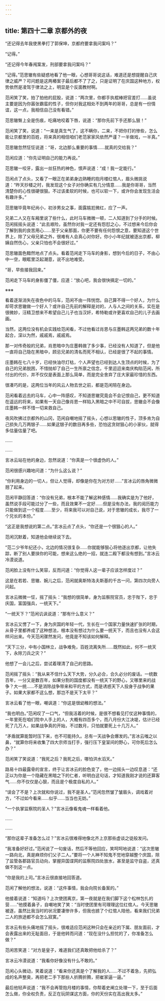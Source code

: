 ```yaml
---
---
---
```

title: 第四十二章 京都外的夜
---




“还记得去年我使黑拳打了郭保坤，京都府要拿我问案吗？”

“记得。”

“还记得今年春闱案发，刑部要拿我问案吗？”

“记得。”范思辙有些疑惑地看了他一眼，心想哥哥说这话，难道还是想提醒自己庆律之威严？可问题是这两樁案子最后都不了了之，只是证明了在庆国这种地方，权势依然是凌驾于律法之上，明显是个反面教材啊。

范闲笑了笑，拍了拍他的屁股，说道：“两次里，你都手执棍棒把官差打……虽说主要是因为你嚣张霸蛮的性子，但你对我这相处不到两年的哥哥，总是有一份情谊，这一点，我相信自己没有看错。”

范思辙臀上全是伤痕，吃痛地咬着下唇，说道：“那你先前下手还那么狠！”

范闲笑了笑，说道：“一来是真生气了，这不瞒你，二来，不把你打的惨些，怎么能让京都里的百姓，将来真的相信咱们老范家家风依然严谨？一半做戏，一半真。”

范思辙忽然怔怔说道：“哥，北边那么重要的事情……就真的交给我？”

范闲应道：“你先证明自己的能力再说。”

范思辙一咬牙，露出一丝狂热的神色，恨声说道：“成！我一定能行。”

范闲点了点头，又看了一眼正在弟弟身边熟睡的抱月楼红倌人，眉头微挑说道：“昨天抄楼之时，我发现这个女子对你确实有几分情意……我是你哥哥，当然清楚你的心性很硬很狠。不过该柔软的时候，也可以软一下，或许你会发现生活会有趣许多。”

范思辙毕竟年纪尚小，初涉男女之事，面露尴尬微红，应了一声。

兄弟二人又在车厢里说了些什么，此时马车微微一顿，二人知道到了分手的时候。范闲摇摇头说道：“此去艰险，虽然你对我一定还有怨怼之心，不过想来今后你会了解到我的良苦用心……至于父亲那面，你更不要有任何怨恨之意，要知道这个世界上，除了父母兄弟之外，很难有人会真心对你好。你小小年纪就被逐出京都，柳姨自然伤心，父亲只怕也不会很好过。”

范思辙面色黯然地点了点头。看着范闲走下马车的身影，想到今后的日子，不由心中一空，眼眶里泛起潮意，说不出地难受。

“哥，早些接我回来。”

范闲走下马车的身影僵了僵，应道：“放心吧，我会很快搞定一切的。”

※※※

看着逐渐消失在夜色中的马车，范闲不由一阵恍惚。自己算不得一个好人，为什么却苛求思辙做一个好人？或许自己先前的解释是对的，人与人之间的关系，实在是很微妙，汪精卫想来不希望自己儿子也当汉奸，希特勒或许更喜欢自己的儿子去画画。

当然，这两位没有机会实践给范闲看，不过他看过肖恩与庄墨韩这两兄弟的数十年起合，深以为然，戚戚焉，戚戚焉。

那一对传奇般的兄弟，肖恩暗中为庄墨韩做了多少事，已经没有人知道了，但是他一直将自己隐在黑暗中，顾忌兄弟的清名而死不相认，已经是很了不起的事情。

庄墨韩在七八十岁，已经快油尽灯枯，个人声望也已经到达人生顶点的时候，为了自己的兄弟脱困，不惜抛却了自己一生所禀之信念，千里迢迢来南庆构陷范闲，所付出的代价，并不仅仅是表面上那么简单，而是完全舍弃了庄大家最珍惜的东西。

很凑巧的是，这两位当年的风云人物去世之前，都是范闲陪在身边。

范闲看着远去的马车，心中一阵感叹，不知道思辙究竟会不会记恨自己，更不知道在遥远的将来，如果有一天自己像肖恩一样陷入黑暗之中不可自拔，思辙会不会像庄墨韩一样不惜一切来救自己。

夜风吹拂过京都外的山冈，范闲自嘲地摇了摇头，心想以思辙的性子，顶多肯为自己损失几万两银子……如果这银子的数目再多些，恐怕这贪财狠心的小家伙，就得多估量估量了吧。

……

……

言冰云站在他的身边，忽然说道：“你真是一个很虚伪的人。”

范闲很感兴趣地问道：“为什么这么说？”

“你利用身边的一切人，但让人觉得，却像是你在为对方好……”言冰云的唇角微微翘了起来。

范闲平静回答道：“你没有兄弟，根本不能了解这种感情……我确实是为了他好，虽然说手段可能过分了一些，而且效果不一定好……但是没有办法，我的阅历能力只能做到这一个程度……至少，将来我可以对自己说，对于思辙的成长，我尽了一个兄长的本份。”

“这正是我想说的第二点。”言冰云点了点头，“你还是一个很狠心的人。”

范闲沉默着，知道他会继续说下去。

“范二少爷年纪还小，北边的情况很复杂……你就能够狠心将他逐出京都，让他失踪，断了别人要挟你的可能，想来这么绝的一招，就连二殿下都没有想到。”言冰云冷漠说道。

范闲脸上没有什么笑容，反而问道：“你觉得人这一辈子应该怎样度过？”

这是在若若、思辙、婉儿之后，范闲就奥斯特洛夫斯基的千古一问，第四次向旁人问起。

言冰云微微一怔，摇了摇头：“我想的很简单，身为监察院官员，忠于陛下，忠于庆国，富国强兵，一统天下。”

“一统天下？”范闲讥讽说道：“那有什么意义？”

言冰云又愣了一下，身为庆国的年轻一代，生长在一个国家力量快速扩张的时期，从骨子里都养成了这种想法，根本没有想过为什么要一统天下，而且也没有人会这样问出来。今天范闲骤然发问，他竟是不知该如何解释。

“天下三分，中有小国林立，战争难免，百姓流离失所……既然如此，何不一统天下，永除刀兵之灾？”

他想了一会儿之后，尝试着理清了自己的思路。

范闲摇了摇头：“我从来不信什么天下大势，分久必合，合久必分的废话。一统数百年，一分又是数百年，如果分割的国度都没有一统天下的野心，又哪里来的战争？大一统……不是消除战争带来和平的方式，而是诱惑天下人投身于战争的果子。如果大家都不这么想，那岂不是天下太平？”

言冰云看了他一眼，嘲讽道：“你这是很幼稚的想法。”

“我也明白。”范闲叹了一口气，“但我活着的时候，是很不想看见打仗这种事情的，一年里死在咱们院中人手上的人，大概有四百多个，而八月份大江决堤，估计已经死了几万人，如果战争真的开始，不过数月，只怕就要死上十几万人。”

“矛盾就算能暂时压下来，也不可能持久。总有一天战争会爆发的。”言冰云嗤之以鼻，“就算你将来收集了四大宗师当打手，强行压下皇室间的野心，可你死后怎么办？”

范闲笑了笑说道：“我死之后？我死之后，哪怕洪水滔天。”

路易十四最露骨的宣言，终于让言冰云的脸色变了，他一边摇头一边叹息道：“还正以为你是一个隐藏在黑暗之下的仁者，听明白这句话，才知道我刚才说的还算客气……你不仅仅是心狠，而且是个极度自私的人。”

“误会了不是？上次就和你说过，我不是圣人。”范闲忽然皱了皱眉头，调戏着对方，“不过如今看来……似乎……当当也无妨。”

“一个执掌监察院的圣人？”言冰云像看鬼魂一样看着他。

……

……

“那你这辈子准备怎么过？”言冰云很难得地像北齐上京那些虚谈之徒般发问。

“我准备好好过。”范闲说了一句废话，然后不等他回应，笑呵呵地说道：“这次思辙一路向北，真是麻烦你们父子二人。”要将一个人神不知鬼不觉地穿越整个庆国，除了监管各郡路官员动向，掌握异国谍网的监察院四处放水，甚至是监守自盗，还真做不到这一点。

“你是我的上司。”言冰云很直接地回答道。

范闲了解他的想法，说道：“这件事情，我会向院长备案的。”

他接着说道：“知道吗？上次使团离京，第一夜就是在我们脚下这个松林包扎的营……”他摸着鼻子，自嘲地笑了笑：“当时使团里有司理理这位红倌人。今天思辙被逐，虽然比我当时的状况要凄惨许多，但我也掳了个红倌人陪他，看来我们兄弟二人的旅途都不会怎么寂寞。”

言冰云有些头痛地摇了摇头，很难适应范闲这种只会在亲近的下属、朋友面前，才会表露出来的无耻面目，于是他转而问道：“现在没什么担忧的了，你准备怎么做？”

范闲苦笑道：“对方是皇子，难道我们还真敢把他给杀了？”

言冰云冷漠说道：“我看你好像没有什么不敢的。”

范闲心头微动，笑着说道：“看来你还真是个了解我的人……不过不着急，先把弘成的名声整臭，再把老二手下那些人折腾折腾，把崔家逼一逼。”

最后他轻声说道：“我不会再管抱月楼的事情，你帮着史阐立处理一下，至于后面怎么做，你全权负责，反正在玩阴谋这方面，你的天份实在高出我太多。”